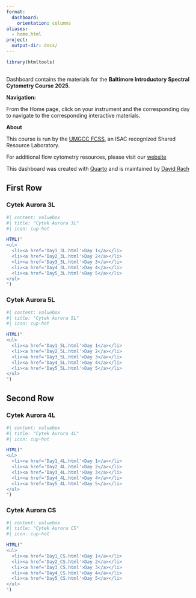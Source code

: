 ```yaml
---
format:
  dashboard:
    orientation: columns
aliases: 
  - home.html
project:
  output-dir: docs/
---
```


```r
library(htmltools)
```

## {.sidebar}
Dashboard contains the materials for the **Baltimore Introductory Spectral Cytometry Course 2025**.

**Navigation:**

From the Home page, click on your instrument and the corresponding day to navigate to the corresponding interactive materials. 

**About**

This course is run by the [UMGCC FCSS](https://www.medschool.umaryland.edu/cibr/core/umgccc_flow/), an ISAC recognized Shared Resource Laboratory. 

For additional flow cytometry resources, please visit our [website](https://sites.google.com/view/umgcccflow/home)

This dashboard was created with [Quarto](https://quarto.org/) and is maintained by [David Rach](https://github.com/DavidRach)


## First Row {height="50%"}

### Cytek Aurora 3L {width="50%"}

::: {.card title="" width="33%"}

:::

```r
#| content: valuebox
#| title: "Cytek Aurora 3L"
#| icon: cup-hot

HTML("
<ul>
  <li><a href='Day1_3L.html'>Day 1</a></li>
  <li><a href='Day2_3L.html'>Day 2</a></li>
  <li><a href='Day3_3L.html'>Day 3</a></li>
  <li><a href='Day4_3L.html'>Day 4</a></li>
  <li><a href='Day5_3L.html'>Day 5</a></li>
</ul>
")
```

### Cytek Aurora 5L {width="50%"}

::: {.card title="" width="33%"}

:::

```r
#| content: valuebox
#| title: "Cytek Aurora 5L"
#| icon: cup-hot

HTML("
<ul>
  <li><a href='Day1_5L.html'>Day 1</a></li>
  <li><a href='Day2_5L.html'>Day 2</a></li>
  <li><a href='Day3_5L.html'>Day 3</a></li>
  <li><a href='Day4_5L.html'>Day 4</a></li>
  <li><a href='Day5_5L.html'>Day 5</a></li>
</ul>
")
```

## Second Row {height="50%"}

### Cytek Aurora 4L {width="50%"}

```r
#| content: valuebox
#| title: "Cytek Aurora 4L"
#| icon: cup-hot

HTML("
<ul>
  <li><a href='Day1_4L.html'>Day 1</a></li>
  <li><a href='Day2_4L.html'>Day 2</a></li>
  <li><a href='Day3_4L.html'>Day 3</a></li>
  <li><a href='Day4_4L.html'>Day 4</a></li>
  <li><a href='Day5_4L.html'>Day 5</a></li>
</ul>
")
```

::: {.card title="" width="33%"}

:::

### Cytek Aurora CS {width="50%"}

```r
#| content: valuebox
#| title: "Cytek Aurora CS"
#| icon: cup-hot

HTML("
<ul>
  <li><a href='Day1_CS.html'>Day 1</a></li>
  <li><a href='Day2_CS.html'>Day 2</a></li>
  <li><a href='Day3_CS.html'>Day 3</a></li>
  <li><a href='Day4_CS.html'>Day 4</a></li>
  <li><a href='Day5_CS.html'>Day 5</a></li>
</ul>
")
```

::: {.card title="" width="33%"}

:::
